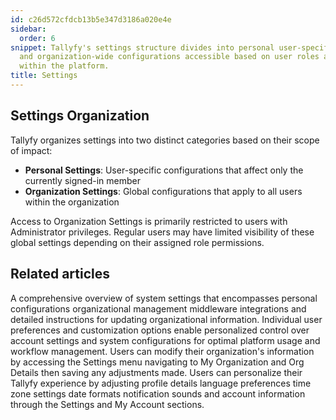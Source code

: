```yaml
---
id: c26d572cfdcb13b5e347d3186a020e4e
sidebar:
  order: 6
snippet: Tallyfy's settings structure divides into personal user-specific settings
  and organization-wide configurations accessible based on user roles and permissions
  within the platform.
title: Settings
---
```


## Settings Organization

Tallyfy organizes settings into two distinct categories based on their scope of impact:

* **Personal Settings**: User-specific configurations that affect only the currently signed-in member
* **Organization Settings**: Global configurations that apply to all users within the organization

Access to Organization Settings is primarily restricted to users with Administrator privileges. Regular users may have limited visibility of these global settings depending on their assigned role permissions.


<PageTree />


## Related articles
<CardGrid>
<LinkTitleCard header="<b>Settings > Organization settings</b>" href="/products/pro/settings/org-settings/" > A comprehensive overview of system settings that encompasses personal configurations organizational management middleware integrations and detailed instructions for updating organizational information. </LinkTitleCard>
<LinkTitleCard header="<b>Settings > Personal settings</b>" href="/products/pro/settings/personal-settings/" > Individual user preferences and customization options enable personalized control over account settings and system configurations for optimal platform usage and workflow management. </LinkTitleCard>
<LinkTitleCard header="<b>Org Settings > Update organization details</b>" href="/products/pro/settings/org-settings/how-can-i-update-my-organization-details/" > Users can modify their organization's information by accessing the Settings menu navigating to My Organization and Org Details then saving any adjustments made. </LinkTitleCard>
<LinkTitleCard header="<b>Personal Settings > Personalization settings</b>" href="/products/pro/settings/personal-settings/personalization-settings/" > Users can personalize their Tallyfy experience by adjusting profile details language preferences time zone settings date formats notification sounds and account information through the Settings and My Account sections. </LinkTitleCard>
</CardGrid>